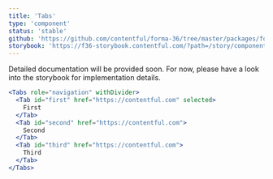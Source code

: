 ```yaml
---
title: 'Tabs'
type: 'component'
status: 'stable'
github: 'https://github.com/contentful/forma-36/tree/master/packages/forma-36-react-components/src/components/Tabs'
storybook: 'https://f36-storybook.contentful.com/?path=/story/components-tabs--default'
---
```


Detailed documentation will be provided soon. For now, please have a look into the storybook for implementation details.

```jsx
<Tabs role="navigation" withDivider>
  <Tab id="first" href="https://contentful.com" selected>
    First
  </Tab>
  <Tab id="second" href="https://contentful.com">
    Second
  </Tab>
  <Tab id="third" href="https://contentful.com">
    Third
  </Tab>
</Tabs>
```
